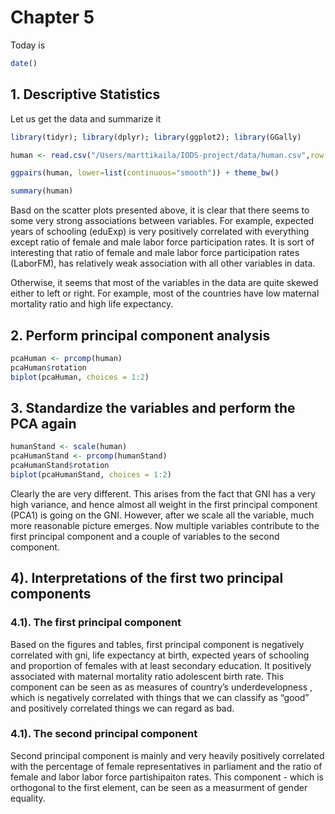 # Chapter 5

Today is 
```r
date()
```

## 1. Descriptive Statistics 

Let us get the data and summarize it 
```r
library(tidyr); library(dplyr); library(ggplot2); library(GGally)

human <- read.csv("/Users/marttikaila/IODS-project/data/human.csv",row.names = 1)

ggpairs(human, lower=list(continuous="smooth")) + theme_bw()

summary(human)


```

Basd on the scatter plots presented above, it is clear that there seems to some very strong associations between variables. For example, expected years of schooling (eduExp) is very positively correlated with everything except ratio of female and male labor force participation rates. It is sort of interesting that ratio of female and male labor force participation rates (LaborFM), has relatively weak association with all other variables in data. 

Otherwise, it seems that most of the variables in the data are quite skewed either to left or right. For example, most of the countries have low maternal mortality ratio and high life expectancy. 


## 2. Perform principal component analysis
```r
pcaHuman <- prcomp(human)
pcaHuman$rotation
biplot(pcaHuman, choices = 1:2)
```

## 3. Standardize the variables and perform the PCA again
```r
humanStand <- scale(human)
pcaHumanStand <- prcomp(humanStand)
pcaHumanStand$rotation
biplot(pcaHumanStand, choices = 1:2)

```

Clearly the are very different. This arises from the fact that GNI has a very high variance, and hence almost all weight in the first principal component (PCA1) is going on the GNI. However, after we scale all the variable, much more reasonable picture emerges. Now multiple variables contribute to the first principal component and a couple of variables to the second component. 

## 4). Interpretations of the first two principal components
### 4.1). The first principal component
Based on the figures and tables, first principal component is negatively correlated with gni, life expectancy at birth, expected years of schooling and proportion of females with at least secondary education. It positively associated with maternal mortality ratio adolescent birth rate. This component can be seen as as measures of country's underdevelopness , which is negatively correlated with things that we can classify as "good" and positively correlated things we can regard as bad. 

### 4.1). The second principal component
Second principal component is mainly and very heavily positively correlated with  the percentage of female representatives in parliament and the ratio of female and labor labor force partishipaiton rates. This component - which is orthogonal to the first element, can be seen as a measurment of gender equality. 